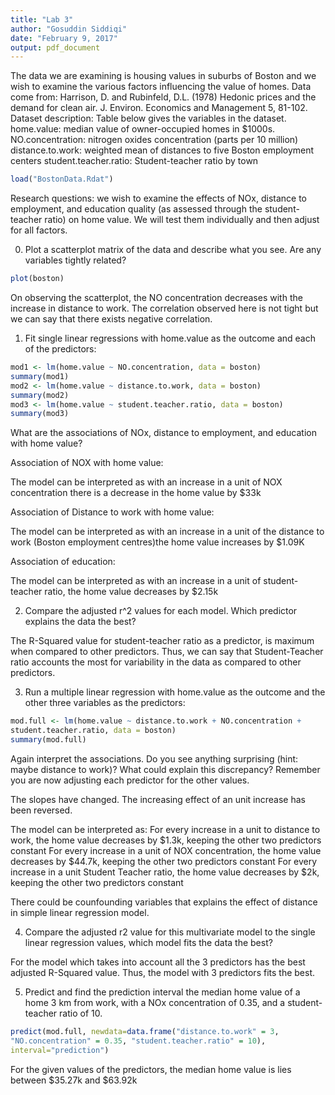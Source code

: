 ---
title: "Lab 3"
author: "Gosuddin Siddiqi"
date: "February 9, 2017"
output: pdf_document
---


The data we are examining is housing values in suburbs of Boston and we wish to
examine the various factors influencing the value of homes. Data come from: Harrison,
D. and Rubinfeld, D.L. (1978) Hedonic prices and the demand for clean air. J. Environ.
Economics and Management 5, 81-102.
Dataset description: Table below gives the variables in the dataset.
home.value: median value of owner-occupied homes in $1000s.
NO.concentration: nitrogen oxides concentration (parts per 10 million)
distance.to.work: weighted mean of distances to five Boston employment centers
student.teacher.ratio: Student-teacher ratio by town

```{r}
load("BostonData.Rdat")
```

Research questions: we wish to examine the effects of NOx, distance to employment,
and education quality (as assessed through the student-teacher ratio) on home value.
We will test them individually and then adjust for all factors.

0) Plot a scatterplot matrix of the data and describe what you see. Are any variables
tightly related?
```{r}
plot(boston)
```

On observing the scatterplot, the NO concentration decreases with the increase in distance to work. The correlation observed here is not tight but we can say that there exists negative correlation.

1) Fit single linear regressions with home.value as the outcome and each of the
predictors:

```{r}

mod1 <- lm(home.value ~ NO.concentration, data = boston)
summary(mod1)
mod2 <- lm(home.value ~ distance.to.work, data = boston)
summary(mod2)
mod3 <- lm(home.value ~ student.teacher.ratio, data = boston)
summary(mod3)


```

What are the associations of NOx, distance to employment, and education with home value?

Association of NOX with home value:

The model can be interpreted as with an increase in a unit of NOX concentration there is a decrease in the home value by $33k 

Association of Distance to work with home value:

The model can be interpreted as with an increase in a unit of the distance to work (Boston employment centres)the home value increases by  $1.09K 

Association of education:

The model can be interpreted as with an increase in a unit of student-teacher ratio, the home value decreases by $2.15k

2) Compare the adjusted r^2 values for each model. Which predictor explains the data the
best?

The R-Squared value for student-teacher ratio as a predictor, is maximum when compared to other predictors. Thus, we can say that Student-Teacher ratio accounts the most for variability in the data as compared to other predictors.

3) Run a multiple linear regression with home.value as the outcome and the other three
variables as the predictors:

```{r}

mod.full <- lm(home.value ~ distance.to.work + NO.concentration +
student.teacher.ratio, data = boston)
summary(mod.full)


```

Again interpret the associations. Do you see anything surprising (hint: maybe distance to work)? What could explain this discrepancy? Remember you are now adjusting each predictor for the other values.

The slopes have changed. The increasing effect of an unit increase has been reversed.

The model can be interpreted as:
For every increase in a unit to distance to work, the home value decreases by $1.3k, keeping the other two predictors constant
For every increase in a unit of NOX concentration, the home value decreases by $44.7k, keeping the other two predictors constant
For every increase in a unit Student Teacher ratio, the home value decreases by $2k, keeping the other two predictors constant

There could be counfounding variables that explains the effect of distance in simple linear regression model.

4) Compare the adjusted r2 value for this multivariate model to the single linear
regression values, which model fits the data the best?

For the model which takes into account all the 3 predictors has the best adjusted R-Squared value. Thus, the model with 3 predictors fits the best.

5) Predict and find the prediction interval the median home value of a home 3 km from work, with a NOx concentration of 0.35, and a student-teacher ratio of 10.

```{r}

predict(mod.full, newdata=data.frame("distance.to.work" = 3,
"NO.concentration" = 0.35, "student.teacher.ratio" = 10),
interval="prediction")


```


For the given values of the predictors, the median home value is lies between      $35.27k and $63.92k


